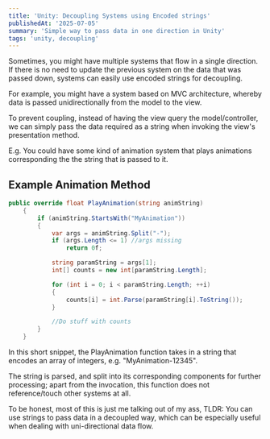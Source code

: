 ```yaml
---
title: 'Unity: Decoupling Systems using Encoded strings'
publishedAt: '2025-07-05'
summary: 'Simple way to pass data in one direction in Unity'
tags: 'unity, decoupling'
---
```


Sometimes, you might have multiple systems that flow in a single direction. If there is no need to update the previous system on the data that was passed down, systems can easily use encoded strings for decoupling.

For example, you might have a system based on MVC architecture, whereby data is passed unidirectionally from the model to the view.

To prevent coupling, instead of having the view query the model/controller, we can simply pass the data required as a string when invoking the view's presentation method.

E.g. You could have some kind of animation system that plays animations corresponding the the string that is passed to it.

## Example Animation Method

```C#
public override float PlayAnimation(string animString)
    {
        if (animString.StartsWith("MyAnimation"))
        {
            var args = animString.Split("-");
            if (args.Length <= 1) //args missing
                return 0f;

            string paramString = args[1];
            int[] counts = new int[paramString.Length];

            for (int i = 0; i < paramString.Length; ++i)
            {
                counts[i] = int.Parse(paramString[i].ToString());
            }

            //Do stuff with counts
        }
    }
```

In this short snippet, the PlayAnimation function takes in a string that encodes an array of integers, e.g. "MyAnimation-12345".

The string is parsed, and split into its corresponding components for further processing; apart from the invocation, this function does not reference/touch other systems at all.

To be honest, most of this is just me talking out of my ass, TLDR: You can use strings to pass data in a decoupled way, which can be especially useful when dealing with uni-directional data flow.